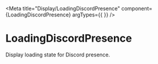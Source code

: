 
<Meta title="Display/LoadingDiscordPresence" component={LoadingDiscordPresence} argTypes={{ }} />

# LoadingDiscordPresence

Display loading state for Discord presence.

<Story name="Default">
  <div style={{ fontSize: '16px' }}>
    <LoadingDiscordPresence
      classes={StyleDiscordPresenceDefault}
      theme={{ primary: '#36393f', accent: '#2f3136', }}
    />
  </div>
</Story>

<Story name="Custom">
  <div style={{ fontSize: '16px' }}>
    <LoadingDiscordPresence
      classes={StyleDiscordPresenceDefault}
      theme={{ primary: '#2672c3', accent: '#001a30', }}
    />
  </div>
</Story>
